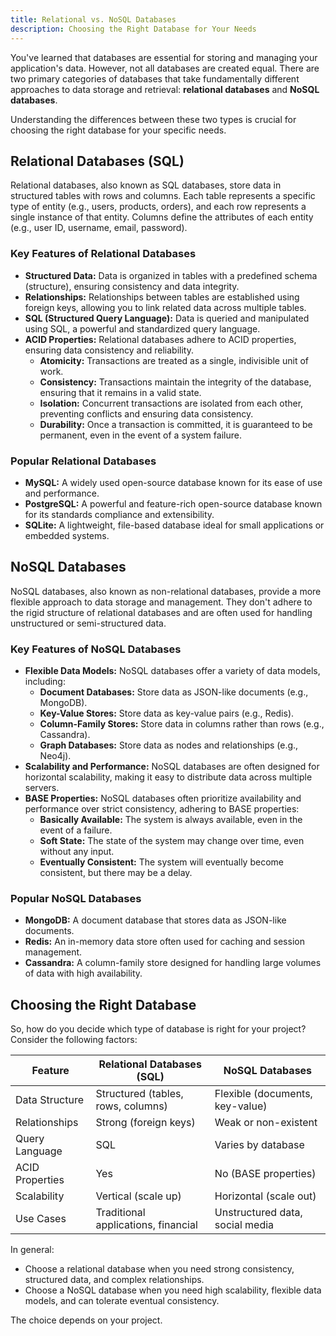 ```yaml
---
title: Relational vs. NoSQL Databases
description: Choosing the Right Database for Your Needs
---
```


You've learned that databases are essential for storing and managing your application's data.
However, not all databases are created equal.
There are two primary categories of databases that take fundamentally different approaches to data storage and retrieval: **relational databases** and **NoSQL databases**.

Understanding the differences between these two types is crucial for choosing the right database for your specific needs.

## Relational Databases (SQL)

Relational databases, also known as SQL databases, store data in structured tables with rows and columns.
Each table represents a specific type of entity (e.g., users, products, orders), and each row represents a single instance of that entity.
Columns define the attributes of each entity (e.g., user ID, username, email, password).

### Key Features of Relational Databases

- **Structured Data:** Data is organized in tables with a predefined schema (structure), ensuring consistency and data integrity.
- **Relationships:** Relationships between tables are established using foreign keys, allowing you to link related data across multiple tables.
- **SQL (Structured Query Language):** Data is queried and manipulated using SQL, a powerful and standardized query language.
- **ACID Properties:** Relational databases adhere to ACID properties, ensuring data consistency and reliability.
  - **Atomicity:** Transactions are treated as a single, indivisible unit of work.
  - **Consistency:** Transactions maintain the integrity of the database, ensuring that it remains in a valid state.
  - **Isolation:** Concurrent transactions are isolated from each other, preventing conflicts and ensuring data consistency.
  - **Durability:** Once a transaction is committed, it is guaranteed to be permanent, even in the event of a system failure.

### Popular Relational Databases

- **MySQL:** A widely used open-source database known for its ease of use and performance.
- **PostgreSQL:** A powerful and feature-rich open-source database known for its standards compliance and extensibility.
- **SQLite:** A lightweight, file-based database ideal for small applications or embedded systems.

## NoSQL Databases

NoSQL databases, also known as non-relational databases, provide a more flexible approach to data storage and management.
They don't adhere to the rigid structure of relational databases and are often used for handling unstructured or semi-structured data.

### Key Features of NoSQL Databases

- **Flexible Data Models:** NoSQL databases offer a variety of data models, including:
  - **Document Databases:** Store data as JSON-like documents (e.g., MongoDB).
  - **Key-Value Stores:** Store data as key-value pairs (e.g., Redis).
  - **Column-Family Stores:** Store data in columns rather than rows (e.g., Cassandra).
  - **Graph Databases:** Store data as nodes and relationships (e.g., Neo4j).
- **Scalability and Performance:** NoSQL databases are often designed for horizontal scalability, making it easy to distribute data across multiple servers.
- **BASE Properties:** NoSQL databases often prioritize availability and performance over strict consistency, adhering to BASE properties:
  - **Basically Available:** The system is always available, even in the event of a failure.
  - **Soft State:** The state of the system may change over time, even without any input.
  - **Eventually Consistent:** The system will eventually become consistent, but there may be a delay.

### Popular NoSQL Databases

- **MongoDB:** A document database that stores data as JSON-like documents.
- **Redis:** An in-memory data store often used for caching and session management.
- **Cassandra:** A column-family store designed for handling large volumes of data with high availability.

## Choosing the Right Database

So, how do you decide which type of database is right for your project? Consider the following factors:

| Feature         | Relational Databases (SQL)          | NoSQL Databases                 |
| --------------- | ----------------------------------- | ------------------------------- |
| Data Structure  | Structured (tables, rows, columns)  | Flexible (documents, key-value) |
| Relationships   | Strong (foreign keys)               | Weak or non-existent            |
| Query Language  | SQL                                 | Varies by database              |
| ACID Properties | Yes                                 | No (BASE properties)            |
| Scalability     | Vertical (scale up)                 | Horizontal (scale out)          |
| Use Cases       | Traditional applications, financial | Unstructured data, social media |

In general:

- Choose a relational database when you need strong consistency, structured data, and complex relationships.
- Choose a NoSQL database when you need high scalability, flexible data models, and can tolerate eventual consistency.

The choice depends on your project.
